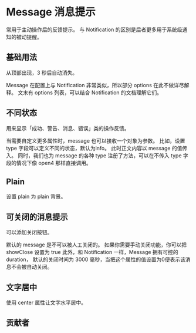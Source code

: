 # Message 消息提示


常用于主动操作后的反馈提示。 与 Notification 的区别是后者更多用于系统级通知的被动提醒。

## 基础用法

从顶部出现，3 秒后自动消失。

Message 在配置上与 Notification 非常类似，所以部分 options 在此不做详尽解释。 文末有 options 列表，可以结合 Notification 的文档理解它们。

<CodeBlock name="MessageBasic">
  <MessageBasic />
</CodeBlock>

## 不同状态

用来显示「成功、警告、消息、错误」类的操作反馈。

当需要自定义更多属性时，message 也可以接收一个对象为参数。 比如，设置 type 字段可以定义不同的状态，默认为info。 此时正文内容以 message 的值传入。 同时，我们也为 message 的各种 type 注册了方法，可以在不传入 type 字段的情况下像 open4 那样直接调用。

<CodeBlock name="MessageType">
  <MessageType />
</CodeBlock>

## Plain

设置 plain 为 plain 背景。

<CodeBlock name="MessagePlain">
  <MessagePlain />
</CodeBlock>

## 可关闭的消息提示

可以添加关闭按钮。

默认的 message 是不可以被人工关闭的。 如果你需要手动关闭功能，你可以把 showClose 设置为 true 此外，和 Notification 一样，Message 拥有可控的 duration， 默认的关闭时间为 3000 毫秒，当把这个属性的值设置为0便表示该消息不会被自动关闭。

<CodeBlock name="MessageShowClose">
  <MessageShowClose />
</CodeBlock>

## 文字居中

使用 center 属性让文字水平居中。

<CodeBlock name="MessageCenter">
  <MessageCenter />
</CodeBlock>

## 贡献者

<Contributor path="packages/Message/index.zh-CN.mdx" />